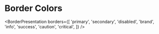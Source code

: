 
<Meta title="Theme/Desing Tokens/Border" />

<Unstyled>
  <h1 className='typography-h1 mb-2'>Border Colors</h1>

  <BorderPresentation 
    borders={[
      'primary', 
      'secondary',
      'disabled',
      'brand',
      'info', 
      'success', 
      'caution',
      'critical', 
    ]}
  />
</Unstyled>

